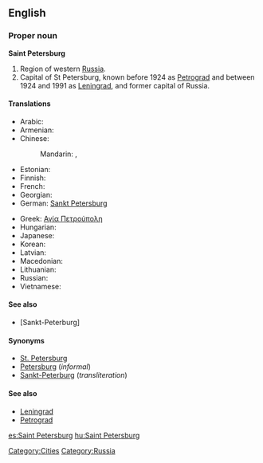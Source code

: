 ==English==
{{wikipedia}}

===Proper noun===
'''Saint Petersburg'''

# Region of western [[Russia]].
# Capital of St Petersburg, known before 1924 as [[Petrograd]] and between 1924 and 1991 as [[Leningrad]], and former capital of Russia.

====Translations====
{{trans-top|city}}
* Arabic: {{t|ar|سانت بطرسبرغ|m|tr=sant buTrusburgh|sc=Arab}}
* Armenian: {{t-|hy|Սանկտ Պետերբուրգ|tr=Sankt Peterburg|sc=Armn|xs=Armenian}}
* Chinese:
*: Mandarin: {{t|zh|聖彼得堡|sc=Hani}},  {{t|zh|圣彼得堡|tr=Shèng-Bǐdebǎo|sc=Hani}}
* Estonian: {{t-|et|Peterburi}}
* Finnish: {{t+|fi|Pietari}}
* French: {{t-|fr|Saint-Pétersbourg}}
* Georgian: {{t|ka|სანქტ-პეტერბურგი|tr=Sank't-Peterburgi|xs=Georgian}}
* German: [[Sankt Petersburg]]
{{trans-mid}}
* Greek: [[Αγία Πετρούπολη]]
* Hungarian: {{t+|hu|Szentpétervár}}
* Japanese: {{t|ja|サンクトペテルブルク|tr=Sankuto-Peteruburuku|sc=Jpan}}
* Korean: {{t|ko|상트 페테르부르크|sc=Kore}}
* Latvian: {{t|lv|Sanktpēterburga|f|xs=Latvian}}
* Macedonian: {{t+|mk|Санкт Петербург|m|tr=Sankt Péterburg|sc=Cyrl|xs=Macedonian}}
* Lithuanian: {{t|lt|Sankt Peterburgas|m|xs=Lithuanian}}
* Russian: {{t+|ru|Санкт-Петербург|m|tr=Sankt-Peterbúrg|sc=Cyrl}}
* Vietnamese: {{t-|vi|Sankt-Peterburg|xs=Vietnamese}}
{{trans-bottom}}

====See also====
* [Sankt-Peterburg]

====Synonyms====
* [[St. Petersburg]]
* [[Petersburg]] (''informal'')
* [[Sankt-Peterburg]] (''transliteration'')

====See also====
* [[Leningrad]]
* [[Petrograd]]

[[Category:Cities]]
[[Category:Russia]]

[[es:Saint Petersburg]]
[[hu:Saint Petersburg]]